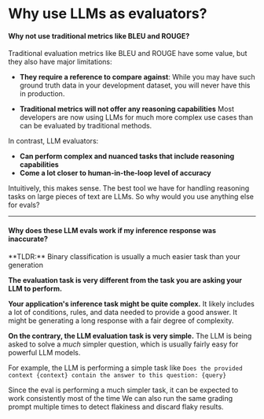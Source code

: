 
# Why use LLMs as evaluators?

#### Why not use traditional metrics like BLEU and ROUGE?

Traditional evaluation metrics like BLEU and ROUGE have some value, but they also have major limitations:

- **They require a reference to compare against**: While you may have such ground truth data in your development dataset, you will never have this in production.

- **Traditional metrics will not offer any reasoning capabilities** Most developers are now using LLMs for much more complex use cases than can be evaluated by traditional methods.

In contrast, LLM evaluators:

- **Can perform complex and nuanced tasks that include reasoning capabilities**
- **Come a lot closer to human-in-the-loop level of accuracy**

Intuitively, this makes sense. The best tool we have for handling reasoning tasks on large pieces of text are LLMs.
So why would you use anything else for evals?

---

#### Why does these LLM evals work if my inference response was inaccurate?

<Callout type="info" emoji="💡">
  **TLDR:** Binary classification is usually a much easier task than your
  generation
</Callout>

**The evaluation task is very different from the task you are asking your LLM to perform.**

**Your application's inference task might be quite complex.** It likely includes a lot of conditions, rules, and data needed to provide a good answer.
It might be generating a long response with a fair degree of complexity.

**On the contrary, the LLM evaluation task is very simple.**
The LLM is being asked to solve a _much_ simpler question, which is usually fairly easy for powerful LLM models.

For example, the LLM is performing a simple task like `Does the provided context {context} contain the answer to this question: {query}`

Since the eval is performing a much simpler task, it can be expected to work consistently most of the time
We can also run the same grading prompt multiple times to detect flakiness and discard flaky results.
